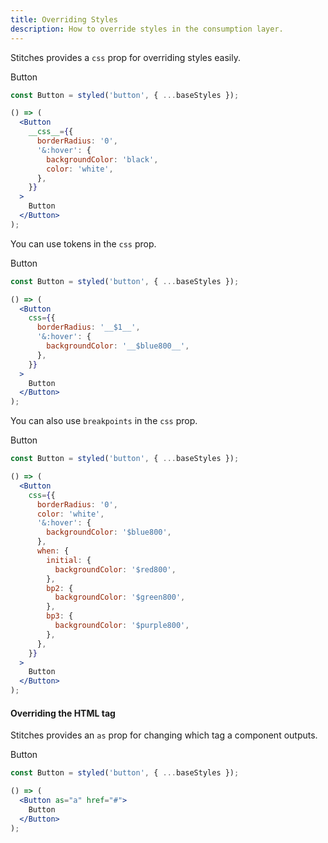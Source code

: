 ```yaml
---
title: Overriding Styles
description: How to override styles in the consumption layer.
---
```


Stitches provides a `css` prop for overriding styles easily.

<Preview>
  <DemoButton
    css={{
      borderRadius: '0',
      '&:hover': {
        backgroundColor: 'black',
        color: 'white',
      },
    }}
  >
    Button
  </DemoButton>
</Preview>

```jsx line=3-7
const Button = styled('button', { ...baseStyles });

() => (
  <Button
    __css__={{
      borderRadius: '0',
      '&:hover': {
        backgroundColor: 'black',
        color: 'white',
      },
    }}
  >
    Button
  </Button>
);
```

You can use tokens in the `css` prop.

<Preview>
  <DemoButton
    css={{
      borderRadius: '0',
      '&:hover': {
        backgroundColor: '$blue800',
      },
    }}
  >
    Button
  </DemoButton>
</Preview>

```jsx line=3-7
const Button = styled('button', { ...baseStyles });

() => (
  <Button
    css={{
      borderRadius: '__$1__',
      '&:hover': {
        backgroundColor: '__$blue800__',
      },
    }}
  >
    Button
  </Button>
);
```

You can also use `breakpoints` in the `css` prop.

<Preview>
  <DemoButton
    css={{
      borderRadius: '0',
      color: 'white',
      '&:hover': {
        backgroundColor: '$blue800',
      },
      when: {
        initial: {
          backgroundColor: '$red800',
        },
        bp2: {
          backgroundColor: '$green800',
        },
        bp3: {
          backgroundColor: '$purple800',
        },
      },
    }}
  >
    Button
  </DemoButton>
</Preview>

```jsx line=3-25
const Button = styled('button', { ...baseStyles });

() => (
  <Button
    css={{
      borderRadius: '0',
      color: 'white',
      '&:hover': {
        backgroundColor: '$blue800',
      },
      when: {
        initial: {
          backgroundColor: '$red800',
        },
        bp2: {
          backgroundColor: '$green800',
        },
        bp3: {
          backgroundColor: '$purple800',
        },
      },
    }}
  >
    Button
  </Button>
);
```

#### Overriding the HTML tag

Stitches provides an `as` prop for changing which tag a component outputs.

<Preview>
  <DemoButton as="a" href="#">
    Button
  </DemoButton>
</Preview>

```jsx line=3-7
const Button = styled('button', { ...baseStyles });

() => (
  <Button as="a" href="#">
    Button
  </Button>
);
```
